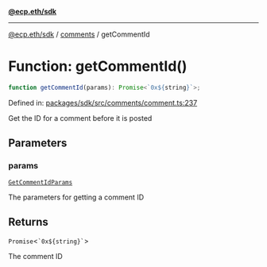 [**@ecp.eth/sdk**](../../index.mdx)

***

[@ecp.eth/sdk](/sdk-reference/index.mdx) / [comments](/sdk-reference/comments/index.mdx) / getCommentId

# Function: getCommentId()

```ts
function getCommentId(params): Promise<`0x${string}`>;
```

Defined in: [packages/sdk/src/comments/comment.ts:237](https://github.com/ecp-eth/comments-monorepo/blob/main/packages/sdk/src/comments/comment.ts#L237)

Get the ID for a comment before it is posted

## Parameters

### params

[`GetCommentIdParams`](/sdk-reference/comments/type-aliases/GetCommentIdParams.mdx)

The parameters for getting a comment ID

## Returns

`Promise`\<`` `0x${string}` ``\>

The comment ID
